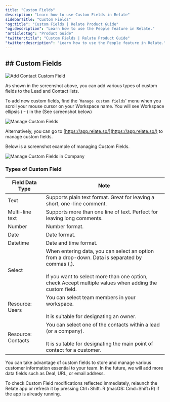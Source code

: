 ```yaml
---
title: "Custom Fields"
description: "Learn how to use Custom Fields in Relate"
sidebarTitle: "Custom Fields"
"og:title": "Custom Fields | Relate Product Guide"
"og:description": "Learn how to use the People feature in Relate."
"article:tag": "Product Guide"
"twitter:title": "Custom Fields | Relate Product Guide"
"twitter:description": "Learn how to use the People feature in Relate."
---
```


## ## Custom Fields

![Add Contact Custom Field](/docs/images/fundamentals/add-contact-custom-field.png)

As shown in the screenshot above, you can add various types of custom fields to the Lead and Contact lists.

To add new custom fields, find the '`Manage custom fields`' menu when you scroll your mouse cursor on your Workspace name. You will see Workspace ellipsis (⋅⋅⋅) in the (See screenshot below)

![Manage Custom Fields](/docs/images/fundamentals/custom-field.png)

<Note>

Alternatively, you can go to [https://app.relate.so/](https://app.relate.so/) to manage custom fields.

</Note>

Below is a screenshot example of managing Custom Fields.

![Manage Custom Fields in Company](/docs/images/fundamentals/manage-custom-fields-in-company.png)

### Types of Custom Field

| Field Data Type    | Note                                                         |
| ------------------ | ------------------------------------------------------------ |
| Text               | Supports plain text format. Great for leaving a short, one-line comment. |
| Multi-line text    | Supports more than one line of text. Perfect for leaving long comments. |
| Number             | Number format.                                               |
| Date               | Date format.                                                 |
| Datetime           | Date and time format.                                        |
| Select             | When entering data, you can select an option from a drop-down. Data is separated by commas (,).<br /><br />If you want to select more than one option, check Accept multiple values when adding the custom field. |
| Resource: Users    | You can select team members in your workspace.<br /><br />It is suitable for designating an owner. |
| Resource: Contacts | You can select one of the contacts within a lead (or a company).<br /><br />It is suitable for designating the main point of contact for a customer. |

<Note>

You can take advantage of custom fields to store and manage various customer information essential to your team. In the future, we will add more data fields such as Deal, URL, or email address.

</Note>

<Note>

To check Custom Field modifications reflected immediately, relaunch the Relate app or refresh it by pressing Ctrl+Shift+R (macOS: Cmd+Shift+R) if the app is already running.

</Note>
